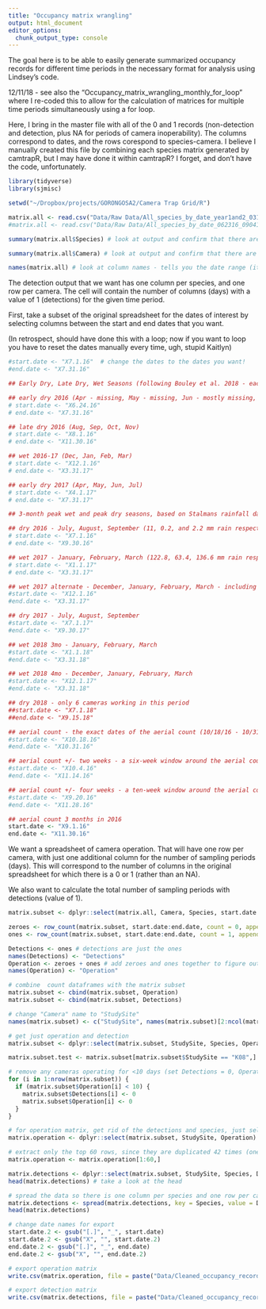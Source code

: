 ```yaml
---
title: "Occupancy matrix wrangling"
output: html_document
editor_options: 
  chunk_output_type: console
---
```


The goal here is to be able to easily generate summarized occupancy records for different time periods in the necessary format for analysis using Lindsey's code.

12/11/18 - see also the "Occupancy_matrix_wrangling_monthly_for_loop" where I re-coded this to allow for the calculation of matrices for multiple time periods simultaneously using a for loop.

Here, I bring in the master file with all of the 0 and 1 records (non-detection and detection, plus NA for periods of camera inoperability). The columns correspond to dates, and the rows corespond to species-camera. I believe I manually created this file by combining each species matrix generated by camtrapR, but I may have done it within camtrapR? I forget, and don't have the code, unfortunately. 
```r
library(tidyverse)
library(sjmisc)

setwd("~/Dropbox/projects/GORONGOSA2/Camera Trap Grid/R")

matrix.all <- read.csv("Data/Raw Data/All_species_by_date_year1and2_031419.csv", header=T)
#matrix.all <- read.csv("Data/Raw Data/All_species_by_date_062316_090417.csv", header=T)

summary(matrix.all$Species) # look at output and confirm that there are 60 rows per species (one for each camera). You can also see what species are included. This is all of them, including birds and human.

summary(matrix.all$Camera) # look at output and confirm that there are 38 rows per camera (one for each species)

names(matrix.all) # look at column names - tells you the date range (it's 6/23/16 through 9/15/18, though not all cameras are operating for that entire period)
```

The detection output that we want has one column per species, and one row per camera. The cell will contain the number of columns (days) with a value of 1 (detections) for the given time period.

First, take a subset of the original spreadsheet for the dates of interest by selecting columns between the start and end dates that you want.

(In retrospect, should have done this with a loop; now if you want to loop you have to reset the dates manually every time, ugh, stupid Kaitlyn)
```r
#start.date <- "X7.1.16"  # change the dates to the dates you want!
#end.date <- "X7.31.16"

## Early Dry, Late Dry, Wet Seasons (following Bouley et al. 2018 - each of these seasons is 4 months long)

## early dry 2016 (Apr - missing, May - missing, Jun - mostly missing, Jul)
# start.date <- "X6.24.16"
# end.date <- "X7.31.16"

## late dry 2016 (Aug, Sep, Oct, Nov)
# start.date <- "X8.1.16"
# end.date <- "X11.30.16"

## wet 2016-17 (Dec, Jan, Feb, Mar)
# start.date <- "X12.1.16"
# end.date <- "X3.31.17"

## early dry 2017 (Apr, May, Jun, Jul)
# start.date <- "X4.1.17" 
# end.date <- "X7.31.17"

## 3-month peak wet and peak dry seasons, based on Stalmans rainfall data

## dry 2016 - July, August, September (11, 0.2, and 2.2 mm rain respectively)
# start.date <- "X7.1.16"
# end.date <- "X9.30.16"

## wet 2017 - January, February, March (122.8, 63.4, 136.6 mm rain respectively; excluded Dec because greenup didn't start til the end of the month)
# start.date <- "X1.1.17"
# end.date <- "X3.31.17"

## wet 2017 alternate - December, January, February, March - including December because there just aren't enough cameras with solid detection histories from Jan-March (due to tall grass)
#start.date <- "X12.1.16"
#end.date <- "X3.31.17"

## dry 2017 - July, August, September
#start.date <- "X7.1.17"
#end.date <- "X9.30.17"

## wet 2018 3mo - January, February, March
#start.date <- "X1.1.18"
#end.date <- "X3.31.18"

## wet 2018 4mo - December, January, February, March
#start.date <- "X12.1.17"
#end.date <- "X3.31.18"

## dry 2018 - only 6 cameras working in this period
##start.date <- "X7.1.18"
##end.date <- "X9.15.18"

## aerial count - the exact dates of the aerial count (10/18/16 - 10/31/16), two week period
#start.date <- "X10.18.16"
#end.date <- "X10.31.16"

## aerial count +/- two weeks - a six-week window around the aerial count (1.5 months)
#start.date <- "X10.4.16"
#end.date <- "X11.14.16"

## aerial count +/- four weeks - a ten-week window around the aerial count (2.5 months)
#start.date <- "X9.20.16"
#end.date <- "X11.28.16"

## aerial count 3 months in 2016
start.date <- "X9.1.16"
end.date <- "X11.30.16"
```

We want a spreadsheet of camera operation. That will have one row per camera, with just one additional column for the number of sampling periods (days). This will correspond to the number of columns in the original spreadsheet for which there is a 0 or 1 (rather than an NA).

We also want to calculate the total number of sampling periods with detections (value of 1). 

```r
matrix.subset <- dplyr::select(matrix.all, Camera, Species, start.date:end.date) # selects columns within specified dates

zeroes <- row_count(matrix.subset, start.date:end.date, count = 0, append = FALSE) # count the columns with zeroes
ones <- row_count(matrix.subset, start.date:end.date, count = 1, append = FALSE) # count the columns with ones

Detections <- ones # detections are just the ones
names(Detections) <- "Detections"
Operation <- zeroes + ones # add zeroes and ones together to figure out how many days it operated for
names(Operation) <- "Operation"

# combine  count dataframes with the matrix subset
matrix.subset <- cbind(matrix.subset, Operation) 
matrix.subset <- cbind(matrix.subset, Detections) 

# change "Camera" name to "StudySite"
names(matrix.subset) <- c("StudySite", names(matrix.subset)[2:ncol(matrix.subset)])

# get just operation and detection
matrix.subset <- dplyr::select(matrix.subset, StudySite, Species, Operation, Detections)

matrix.subset.test <- matrix.subset[matrix.subset$StudySite == "K08",]

# remove any cameras operating for <10 days (set Detections = 0, Operation = 0)
for (i in 1:nrow(matrix.subset)) {
  if (matrix.subset$Operation[i] < 10) {
    matrix.subset$Detections[i] <- 0
    matrix.subset$Operation[i] <- 0
  }
}

# for operation matrix, get rid of the detections and species, just select Camera, Operation
matrix.operation <- dplyr::select(matrix.subset, StudySite, Operation) 

# extract only the top 60 rows, since they are duplicated 42 times (one for each species)
matrix.operation <- matrix.operation[1:60,] 

matrix.detections <- dplyr::select(matrix.subset, StudySite, Species, Detections) # get rid of the day detections, just select Camera, Species, Detections
head(matrix.detections) # take a look at the head

# spread the data so there is one column per species and one row per camera
matrix.detections <- spread(matrix.detections, key = Species, value = Detections)
head(matrix.detections)

# change date names for export
start.date.2 <- gsub("[.]", "_", start.date)
start.date.2 <- gsub("X", "", start.date.2)
end.date.2 <- gsub("[.]", "_", end.date)
end.date.2 <- gsub("X", "", end.date.2)

# export operation matrix
write.csv(matrix.operation, file = paste("Data/Cleaned_occupancy_records/Camoperation_", start.date.2, "_", end.date.2, ".csv", collapse = "", sep = ""),row.names=F)

# export detection matrix
write.csv(matrix.detections, file = paste("Data/Cleaned_occupancy_records/Detections_", start.date.2, "_", end.date.2, ".csv", collapse = "", sep = ""),row.names=F)
```



